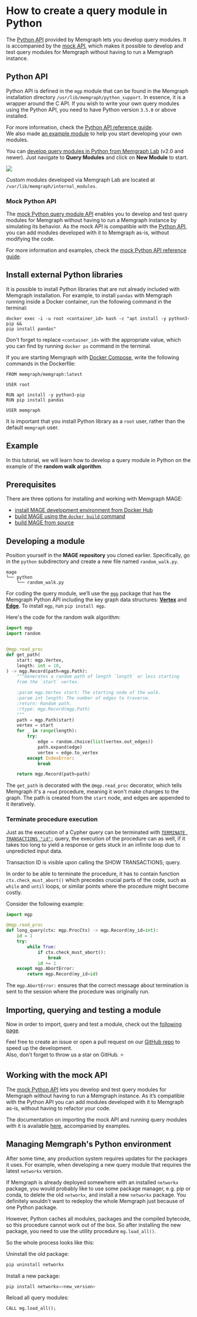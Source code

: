
# How to create a query module in Python

The [Python API](/custom-query-modules/python/python-api)
provided by Memgraph lets you develop query modules. It is accompanied by the
[mock
API](/custom-query-modules/python/mock-python-api),
which makes it possible to develop and test query modules for Memgraph without
having to run a Memgraph instance.

## Python API

Python API is defined in the `mgp` module that can be found in the Memgraph
installation directory `/usr/lib/memgraph/python_support`. In essence, it is a
wrapper around the C API. If you wish to write your own query modules using the
Python API, you need to have Python version `3.5.0` or above installed.

For more information, check the [Python API reference
guide](/custom-query-modules/python/python-api).<br/>
We also made [an example module](/custom-query-modules/python/python-example) to
help you start developing your own modules.

You can [develop query modules in Python from Memgraph
Lab](/custom-query-modules/python/implement-custom-query-module-in-python) (v2.0
and newer). Just navigate to **Query Modules** and click on **New Module** to
start.

![](/pages/custom-query-modules/memgraph_lab_query_modules.png)

Custom modules developed via Memgraph Lab are located at
`/var/lib/memgraph/internal_modules`.

### Mock Python API

The [mock Python query module API](/custom-query-modules/python/mock-python-api)
enables you to develop and test query modules for Memgraph without having to run
a Memgraph instance by simulating its behavior. As the mock API is compatible
with the [Python API](/custom-query-modules/python/python-api), you can add
modules developed with it to Memgraph as-is, without modifying the code.

For more information and examples, check the
[mock Python API reference guide](/custom-query-modules/python/mock-python-api).

## Install external Python libraries

It is possible to install Python libraries that are not already included with
Memgraph installation. For example, to install `pandas` with Memgraph running
inside a Docker container, run the following command in the terminal:

```console
docker exec -i -u root <container_id> bash -c "apt install -y python3-pip &&
pip install pandas"
```

Don't forget to replace `<container_id>` with the appropriate value, which you can
find by running `docker ps` command in the terminal.

If you are starting Memgraph with [Docker
Compose](/getting-started/install-memgraph/docker-compose), write the following
commands in the Dockerfile:

```
FROM memgraph/memgraph:latest

USER root

RUN apt install -y python3-pip
RUN pip install pandas

USER memgraph
```

It is important that you install Python library as a `root` user, rather than
the default `memgraph` user.

## Example

In this tutorial, we will learn how to develop a query module in
Python on the example of the **random walk algorithm**.

## Prerequisites

There are three options for installing and working with Memgraph MAGE:

- [install MAGE development environment from Docker Hub](/custom-query-modules#install-mage-with-docker-hub)
- [build MAGE using the `docker build` command](/custom-query-modules#install-mage-with-docker-build)
- [build MAGE from source](/custom-query-modules#install-mage-from-source)

## Developing a module

Position yourself in the **MAGE repository** you cloned earlier. Specifically,
go in the `python` subdirectory and create a new file named `random_walk.py`.

```plaintext
mage
└── python
    └── random_walk.py

```

For coding the query module, we’ll use the
[`mgp`](https://github.com/memgraph/mgp) package that has the Memgraph Python
API including the key graph data structures:
[**Vertex**](https://github.com/memgraph/mgp/blob/main/mgp.py#L260) and
[**Edge**](https://github.com/memgraph/mgp/blob/main/mgp.py#L182).
To install `mgp`, run `pip install mgp`.

Here's the code for the random walk algorithm:

```python
import mgp
import random


@mgp.read_proc
def get_path(
    start: mgp.Vertex,
    length: int = 10,
) -> mgp.Record(path=mgp.Path):
    """Generates a random path of length `length` or less starting
    from the `start` vertex.

    :param mgp.Vertex start: The starting node of the walk.
    :param int length: The number of edges to traverse.
    :return: Random path.
    :rtype: mgp.Record(mgp.Path)
    """
    path = mgp.Path(start)
    vertex = start
    for _ in range(length):
        try:
            edge = random.choice(list(vertex.out_edges))
            path.expand(edge)
            vertex = edge.to_vertex
        except IndexError:
            break

    return mgp.Record(path=path)
```

The `get_path` is decorated with the `@mgp.read_proc` decorator, which tells
Memgraph it's a `read` procedure, meaning it won't make changes to the graph.
The path is created from the `start` node, and edges are appended to it
iteratively.

### Terminate procedure execution

Just as the execution of a Cypher query can be terminated with [`TERMINATE
TRANSACTIONS
"id";`](/fundamentals/transactions) query,
the execution of the procedure can as well, if it takes too long to yield a
response or gets stuck in an infinite loop due to unpredicted input data.

Transaction ID is visible upon calling the SHOW TRANSACTIONS; query. 

In order to be able to terminate the procedure, it has to contain function
`ctx.check_must_abort()` which precedes crucial parts of the code, such as
`while` and `until` loops, or similar points where the procedure might become
costly.

Consider the following example:

```python
import mgp

@mgp.read_proc
def long_query(ctx: mgp.ProcCtx) -> mgp.Record(my_id=int):
    id = 1
    try:
        while True:
            if ctx.check_must_abort():
                break
            id += 1
    except mgp.AbortError:
        return mgp.Record(my_id=id)
```

The `mgp.AbortError:` ensures that the correct message about termination is sent
to the session where the procedure was originally run. 

## Importing, querying and testing a module

Now in order to import, query and test a module, check out the [following
page](/manage-query-modules).

Feel free to create an issue or open a pull request on our [GitHub
repo](https://github.com/memgraph/mage) to speed up the development.<br/>
Also, don't forget to throw us a star on GitHub. :star:

## Working with the mock API

The
[mock Python API](/custom-query-modules/python/mock-python-api)
lets you develop and test query modules for Memgraph without having to run a
Memgraph instance. As it’s compatible with the Python API you can add modules
developed with it to Memgraph as-is, without having to refactor your code.

The documentation on importing the mock API and running query modules with it
is available
[here](/custom-query-modules/python/mock-python-api#using-the-mock-api),
accompanied by examples.

## Managing Memgraph's Python environment

After some time, any production system requires updates for the packages it
uses. For example, when developing a new query module that requires the latest
`networkx` version. 

If Memgraph is already deployed somewhere with an installed `networkx` package,
you would probably like to use some package manager, e.g. pip or conda, to
delete the old `networkx`, and install a new `networkx` package. You definitely
wouldn't want to redeploy the whole Memgraph just because of one Python package.

However, Python caches all modules, packages and the compiled bytecode, so this
procedure cannot work out of the box. So after installing the new package, you
need to use the utility procedure `mg.load_all()`. 

So the whole process looks like this:

Uninstall the old package:
```python
pip uninstall networkx
```
Install a new package:
```python
pip install networkx=<new_version>
```
Reload all query modules:
```cypher
CALL mg.load_all();
```
